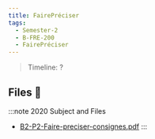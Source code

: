 ```yaml
---
title: FairePréciser
tags:
  - Semester-2
  - B-FRE-200
  - FairePréciser
---
```

> Timeline: ?


## Files 📂

:::note 2020 Subject and Files
- [B2-P2-Faire-preciser-consignes.pdf](https://github.com/Studio-17/Epitech-Subjects/raw/main/Semester-2/B-FRE-200/FairePréciser/B2-P2-Faire-preciser-consignes.pdf)
:::

